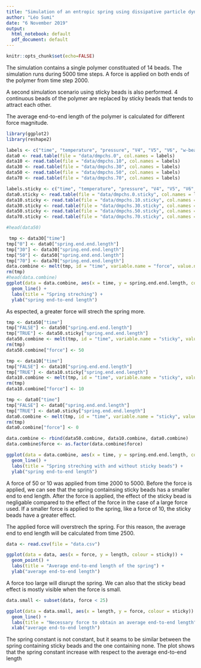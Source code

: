 ```yaml
---
title: "Simulation of an entropic spring using dissipative particle dynamics"
author: "Léo Sumi"
date: "6 November 2019"
output:
  html_notebook: default
  pdf_document: default
---
```


```r
knitr::opts_chunk$set(echo=FALSE)
```

The simulation contains a single polymer constituated of 14 beads. The simulation runs during 5000 time steps. A force is applied on both ends of the polymer from time step 2000.

A second simulation scenario using sticky beads is also performed. 4 continuous beads of the polymer are replaced by sticky beads that tends to attract each other.

The average end-to-end length of the polymer is calculated for different force magnitude.

```r
library(ggplot2)
library(reshape2)
```

```r
labels <- c("time", "temperature", "pressure", "V4", "V5", "V6", "w-bead-diffusion", "b-bead-diffusion", "bh-bead-diffusion", "bt-bead-diffusion", "water-end-end-length", "spring-end-end-length")
data0 <- read.table(file = "data/dmpchs.0", col.names = labels)
data10 <- read.table(file = "data/dmpchs.10", col.names = labels)
data30 <- read.table(file = "data/dmpchs.30", col.names = labels)
data50 <- read.table(file = "data/dmpchs.50", col.names = labels)
data70 <- read.table(file = "data/dmpchs.70", col.names = labels)

labels.sticky <- c("time", "temperature", "pressure", "V4", "V5", "V6", "w-bead-diffusion", "b-bead-diffusion", "bh-bead-diffusion", "bt-bead-diffusion", "s-bead-diffusion", "water-end-end-length", "spring-end-end-length")
data0.sticky <- read.table(file = "data/dmpchs.0.sticky", col.names = labels.sticky)
data10.sticky <- read.table(file = "data/dmpchs.10.sticky", col.names = labels.sticky)
data30.sticky <- read.table(file = "data/dmpchs.30.sticky", col.names = labels.sticky)
data50.sticky <- read.table(file = "data/dmpchs.50.sticky", col.names = labels.sticky)
data70.sticky <- read.table(file = "data/dmpchs.70.sticky", col.names = labels.sticky)

#head(data50)
```

```r
 tmp <- data30["time"]
tmp["0"] <- data0["spring.end.end.length"]
tmp["30"] <- data30["spring.end.end.length"]
tmp["50"] <- data50["spring.end.end.length"]
tmp["70"] <- data70["spring.end.end.length"]
data.combine <- melt(tmp, id = "time", variable.name = "force", value.name = "spring.end.end.length")
rm(tmp)
#head(data.combine)
ggplot(data = data.combine, aes(x = time, y = spring.end.end.length, colour = force)) +
  geom_line() +
  labs(title = "Spring streching") +
  ylab("spring end-to-end length")
```

As espected, a greater force will strech the spring more.

```r
tmp <- data50["time"]
tmp["FALSE"] <- data50["spring.end.end.length"]
tmp["TRUE"] <- data50.sticky["spring.end.end.length"]
data50.combine <- melt(tmp, id = "time", variable.name = "sticky", value.name = "spring.end.end.length")
rm(tmp)
data50.combine["force"] <- 50

tmp <- data10["time"]
tmp["FALSE"] <- data10["spring.end.end.length"]
tmp["TRUE"] <- data10.sticky["spring.end.end.length"]
data10.combine <- melt(tmp, id = "time", variable.name = "sticky", value.name = "spring.end.end.length")
rm(tmp)
data10.combine["force"] <- 10

tmp <- data0["time"]
tmp["FALSE"] <- data0["spring.end.end.length"]
tmp["TRUE"] <- data0.sticky["spring.end.end.length"]
data0.combine <- melt(tmp, id = "time", variable.name = "sticky", value.name = "spring.end.end.length")
rm(tmp)
data0.combine["force"] <- 0

data.combine <- rbind(data50.combine, data10.combine, data0.combine)
data.combine$force <- as.factor(data.combine$force)

ggplot(data = data.combine, aes(x = time, y = spring.end.end.length, colour = sticky, linetype = force)) + 
  geom_line() +
  labs(title = "Spring streching with and without sticky beads") +
  ylab("spring end-to-end length")
```

A force of 50 or 10 was applied from time 2000 to 5000. Before the force is applied, we can see that the spring containsing sticky beads has a smaller end to end length. After the force is applied, the effect of the sticky bead is negligable compared to the effect of the force in the case of a large force used. If a smaller force is applied to the spring, like a force of 10, the sticky beads have a greater effect.

The applied force will overstrech the spring. For this reason, the average end to end length will be calculated from time 2500. 

```r
data <- read.csv(file = "data.csv")

ggplot(data = data, aes(x = force, y = length, colour = sticky)) +
  geom_point() +
  labs(title = "Average end-to-end length of the spring") +
  ylab("average end-to-end length")
```

A force too large will disrupt the spring. We can also that the sticky bead effect is mostly visible when the force is small.

```r
data.small <- subset(data, force < 25)

ggplot(data = data.small, aes(x = length, y = force, colour = sticky)) +
  geom_line() +
  labs(title = "Necessary force to obtain an average end-to-end length") +
  xlab("average end-to-end length")
```

The spring constant is not constant, but it seams to be similar between the spring containing sticky beads and the one containing none. The plot shows that the spring constant increase with respect to the average end-to-end length
